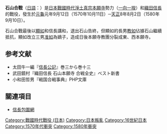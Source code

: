 {{warbox
| battle_name = 石山合戰
| campaign = 
| colour_scheme = background:#ffccaa
| image = [[File:OsakaCastle-IshiyamaHonganjiTemple-Monument.jpg|300px]]
| caption = 石山本願寺推定地石碑
| conflict = 石山本願寺一揆鎮壓戰
| date = 1570年─1580年
| place = [[攝津國|攝津國]]石山（現[[大阪市|大阪市]][[中央區_(大阪市)|中央區]]）
| result = 石山本願寺與織田信長講和
| combatant1 = [[本願寺|本願寺]]<br>[[雜賀眾|雜賀眾]]<br>[[毛利水軍|毛利水軍]]<br>[[村上水軍|村上水軍]]
| combatant2 = [[織田氏|織田軍]]<br>織田水軍
| commander1 = [[顯如|顯如]]<br/>[[雜賀孫市|鈴木孫一]]<br/>[[乃美宗勝|乃美宗勝]]<br/>[[村上武吉|村上武吉]]
| commander2 = [[織田信長|織田信長]]<br/>[[九鬼嘉隆|九鬼嘉隆]]
| strength1 = （[[天王寺之戰_(1576年)|天王寺]]）約15,000<br>（[[第一次木津川口之戰|木津川口1]]）約700隻<br>（[[第二次木津川口之戰|木津川口2]]）600隻
| strength2 = （天王寺）約10,000<br>（木津川口1）約306隻<br>（木津川口2）6隻
| casualties1 = （天王寺）壞滅<br>（木津川口1）壞滅<br>（木津川口2）不明
| casualties2 = （天王寺）不明<br>（木津川口1）不明<br>（木津川口2）壞滅
}}
{{Campaignbox Oda}}
'''石山合戰'''（[[日語|日語]]：{{lang|ja|石山合戦}}）是[[日本|日本]][[戰國_(日本)|戰國時代]][[淨土真宗|淨土真宗]][[本願寺|本願寺]]勢力（[[一向一揆|一向一揆]]）和[[織田信長|織田信長]]的戰役，發生於[[元龜|元龜]]元年9月12日（1570年10月11日）─[[天正_(日本)|天正]]8年8月2日（1580年9月10日）。

石山合戰最後以[[顯如|顯如]]和信長講和，退出石山告終，但顯如的長男[[教如|教如]]佔據石山繼續抵抗，顯如改立三男[[准如|准如]]為嫡子，造成日後本願寺教團分裂成東、西本願寺。

== 参考文献 ==
*太田牛一編『[[信長公記|信長公記]]』巻三から巻十三
*武田鏡村『織田信長 石山本願寺 合戦全史』ベスト新書
*小和田哲男『戦国合戦事典』PHP文庫

== 關連項目 ==
* [[信長包圍網|信長包圍網]]

[[Category:戰國時代戰役_(日本)|Category:戰國時代戰役 (日本)]]
[[Category:日本叛亂|Category:日本叛亂]]
[[Category:16世紀日本|Category:16世紀日本]]
[[Category:1570年代衝突|Category:1570年代衝突]]
[[Category:1580年衝突|Category:1580年衝突]]

{{戰爭小作品}}